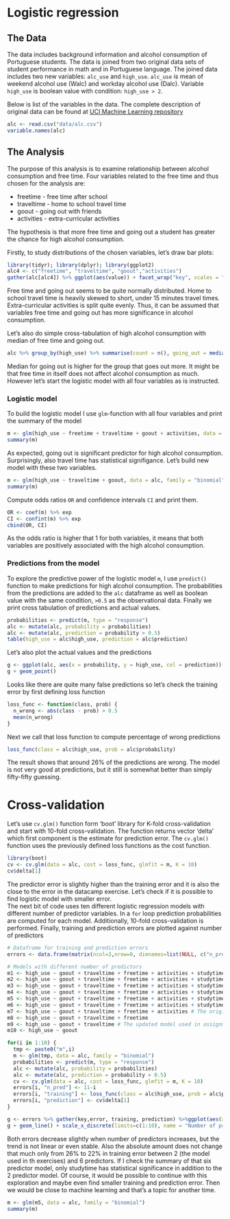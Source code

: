 # Logistic regression

## The Data
The data includes background information and alcohol consumption of Portuguese students. The data is joined from two original data sets of student performance in math and in Portuguese language. The joined data includes two new variables: `alc_use` and `high_use`. `alc_use` is mean of weekend alcohol use (Walc) and  workday alcohol use (Dalc). Variable `high_use` is boolean value with condition: `high_use > 2`.

Below is list of the variables in the data. The complete description of original data can be found at [UCI Machine Learning repository](https://archive.ics.uci.edu/ml/datasets/Student+Performance)
```r
alc <- read.csv("data/alc.csv")
variable.names(alc)
```
## The Analysis
The purpose of this analysis is to examine relationship between alcohol consumption and free time. Four variables related to the free time and thus chosen for the analysis are:

* freetime - free time after school
* traveltime - home to school travel time
* goout - going out with friends 
* activities - extra-curricular activities

The hypothesis is that more free time and going out a student has greater the chance for high alcohol consumption.

Firstly, to study distributions of the chosen variables, let's draw bar plots:
```r
library(tidyr); library(dplyr); library(ggplot2)
alc4 <- c("freetime", "traveltime", "goout","activities")
gather(alc[alc4]) %>% ggplot(aes(value)) + facet_wrap("key", scales = "free") + geom_bar()
```

Free time and going out seems to be quite normally distributed. Home to school travel time is heavily skewed to short, under 15 minutes travel times. Extra-curricular activities is split quite evenly. Thus, it can be assumed that variables free time and going out has more significance in alcohol consumption. 

Let's also do simple cross-tabulation of high alcohol consumption with median of free time and going out.
```r
alc %>% group_by(high_use) %>% summarise(count = n(), going_out = median(goout), freetime = median(freetime))
```

Median for going out is higher for the group that goes out more. It might be that free time in itself does not affect alcohol consumption as much. However let's start the logistic model with all four variables as is instructed.

### Logistic model
To build the logistic model I use `glm`-function with all four variables and print the summary of the model 
```r
m <- glm(high_use ~ freetime + traveltime + goout + activities, data = alc, family = "binomial")
summary(m)
```

As expected, going out is significant predictor for high alcohol consumption. Surprisingly, also travel time has statistical signifigance. Let's build new model with these two variables.
```r
m <- glm(high_use ~ traveltime + goout, data = alc, family = "binomial")
summary(m)
```

Compute odds ratios `OR` and confidence intervals `CI` and print them.
```r
OR <- coef(m) %>% exp
CI <- confint(m) %>% exp
cbind(OR, CI)
```

As the odds ratio is higher that 1 for both variables, it means that both variables are positively associated with the high alcohol consumption.

### Predictions from the model
To explore the predictive power of the logistic model `m`, I use `predict()` function to make predictions for high alcohol consumption. The probabilities from the predictions are added to the `alc` dataframe as well as boolean value with the same condition, `>0.5` as the observational data. Finally we print cross tabulation of predictions and actual values.
```r
probabilities <- predict(m, type = "response")
alc <- mutate(alc, probability = probabilities)
alc <- mutate(alc, prediction = probability > 0.5)
table(high_use = alc$high_use, prediction = alc$prediction)
```

Let's also plot the actual values and the predictions
```r
g <- ggplot(alc, aes(x = probability, y = high_use, col = prediction))
g + geom_point()
```

Looks like there are quite many false predictions so let's check the training error by first defining loss function
```r
loss_func <- function(class, prob) {
  n_wrong <- abs(class - prob) > 0.5
  mean(n_wrong)
}
```

Next we call that loss function to compute percentage of wrong predictions
```r
loss_func(class = alc$high_use, prob = alc$probability)
```

The result shows that around 26% of the predictions are wrong. The model is not very good at predictions, but it still is somewhat better than simply fifty-fifty guessing.

# Cross-validation 

Let's use `cv.glm()` function form 'boot' library for K-fold cross-validation and start with 10-fold cross-validation. The function returns vector 'delta' which first component is the estimate for prediction error. The `cv.glm()` function uses the previously defined loss functions as the cost function. 
```r
library(boot)
cv <- cv.glm(data = alc, cost = loss_func, glmfit = m, K = 10)
cv$delta[1]
```
The predictor error is slightly higher than the training error and it is also the close to the error in the datacamp exercise. Let's check if it is possible to find logistic model with smaller error.  
The next bit of code uses ten different logistic regression models with different number of predictor variables. In a `for` loop prediction probabilities are computed for each model. Additionally, 10-fold cross-validation is performed. Finally, training and prediction errors are plotted against number of predictors

```r
# Dataframe for training and prediction errors
errors <- data.frame(matrix(ncol=3,nrow=0, dimnames=list(NULL, c("n_pred", "training", "prediction"))))

# Models with different number of predictors
m1 <- high_use ~ goout + traveltime + freetime + activities + studytime + paid + romantic+G1+G2+G3
m2 <- high_use ~ goout + traveltime + freetime + activities + studytime + paid + romantic+G1+G2
m3 <- high_use ~ goout + traveltime + freetime + activities + studytime + paid + romantic+G1
m4 <- high_use ~ goout + traveltime + freetime + activities + studytime + paid + romantic
m5 <- high_use ~ goout + traveltime + freetime + activities + studytime + paid
m6 <- high_use ~ goout + traveltime + freetime + activities + studytime
m7 <- high_use ~ goout + traveltime + freetime + activities # The original model
m8 <- high_use ~ goout + traveltime + freetime
m9 <- high_use ~ goout + traveltime # The updated model used in assignments
m10 <- high_use ~ goout

for(i in 1:10) {
  tmp <- paste0("m",i)
  m <- glm(tmp, data = alc, family = "binomial")
  probabilities <- predict(m, type = "response")
  alc <- mutate(alc, probability = probabilities)
  alc <- mutate(alc, prediction = probability > 0.5)
  cv <- cv.glm(data = alc, cost = loss_func, glmfit = m, K = 10)
  errors[i, "n_pred"] <- 11-i
  errors[i, "training"] <- loss_func(class = alc$high_use, prob = alc$probability)
  errors[i, "prediction"] <- cv$delta[1]
}

g <- errors %>% gather(key,error, training, prediction) %>%ggplot(aes(x=n_pred, y=error, colour=key))
g + geom_line() + scale_x_discrete(limits=c(1:10), name = "Number of predictors")
```

Both errors decrease slightly when number of predictors increases, but the trend is not linear or even stable. Also the absolute amount does not change that much only from 26% to 22% in training error between 2 (the model used in th exercises) and 6 predictors. If I check the summary of that six predictor model, only studytime has statistical significance  in addition to the 2 predictor model. Of course, it would be possible to continue with this exploration and maybe even find smaller training and prediction error. Then we would be close to machine learning and that's a topic for another time.

```r
m <- glm(m5, data = alc, family = "binomial")
summary(m)
```
